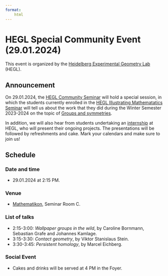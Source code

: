 ```yaml
---
format: 
    html
---
```


# HEGL Special Community Event (29.01.2024)

This event is organized by the [Heidelberg Experimental Geometry Lab](https://hegl.mathi.uni-heidelberg.de) (HEGL).

## Announcement

On 29.01.2024, the [HEGL Community Seminar](https://hegl.mathi.uni-heidelberg.de/seminars/hegl-community-seminar/hegl-community-seminar-wise23-24/) will hold a special session, in which the students currently enrolled in the [HEGL Illustrating Mathematatics Seminar](https://hegl.mathi.uni-heidelberg.de/seminars/hegl-proseminar/) will tell us about the work that they did during the Winter Semester 2023-2024 on the topic of [Groups and symmetries](https://hegl.mathi.uni-heidelberg.de/wp-content/uploads/2023/10/HEGLsem_WiSe23-24_v2.pdf). 

In addition, we will also hear from students undertaking an [internship](https://hegl.mathi.uni-heidelberg.de/research-2/research/winter-2023-student-projects/) at HEGL, who will present their ongoing projects. The presentations will be followed by refreshments and cake. Mark your calendars and make sure to join us!

## Schedule

### Date and time

- 29.01.2024 at 2:15 PM.

### Venue

- [Mathematikon](https://maps.app.goo.gl/Jjqq2FbypTwhD983A), Seminar Room C.

### List of talks

- 2:15-3:00: *Wallpaper groups in the wild*, by Caroline Bornmann, Sebastian Grafe and Johannes Kamlage.
- 3:15-3:30: *Contact geometry*, by Viktor Stanislaus Stein.
- 3:30-3:45: *Persistent homology*, by Marcel Eichberg.

### Social Event

- Cakes and drinks will be served at 4 PM in the Foyer.